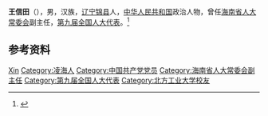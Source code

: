 '''王信田'''（{{bd|1935年|6月|}}），男，汉族，[[辽宁|辽宁]][[锦县|锦县]]人，[[中华人民共和国|中华人民共和国]]政治人物，曾任[[海南省人大常委会|海南省人大常委会]]副主任，[[第九届全国人大代表|第九届全国人大代表]]。<ref>{{Cite book|title=中国社会团体大全 • 会长主席、理事长秘书长传略卷 第一册|author=黄汉江主编|publisher=中国国际广播出版社|year=1995|isbn=|location=|pages=}}</ref>

== 参考资料 ==
{{reflist}}

{{中国人物小作品}}

{{Authority control}}
{{DEFAULTSORT:Wang王}}
[[Category:王姓|Xin]]
[[Category:凌海人|Category:凌海人]]
[[Category:中国共产党党员|Category:中国共产党党员]]
[[Category:海南省人大常委会副主任|Category:海南省人大常委会副主任]]
[[Category:第九届全国人大代表|Category:第九届全国人大代表]]
[[Category:北方工业大学校友|Category:北方工业大学校友]]
